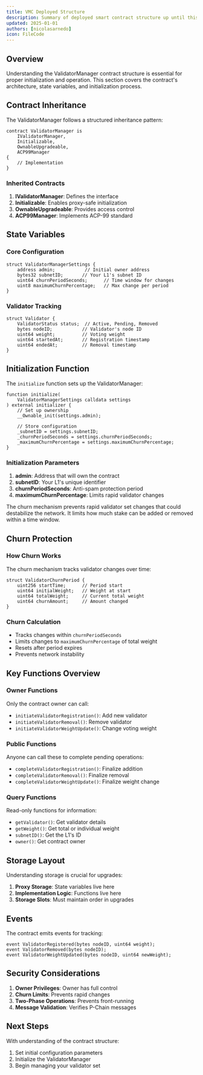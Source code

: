 ```yaml
---
title: VMC Deployed Structure
description: Summary of deployed smart contract structure up until this point
updated: 2025-01-01
authors: [nicolasarnedo]
icon: FileCode
---
```


## Overview

Understanding the ValidatorManager contract structure is essential for proper initialization and operation. This section covers the contract's architecture, state variables, and initialization process.

## Contract Inheritance

The ValidatorManager follows a structured inheritance pattern:

```solidity
contract ValidatorManager is 
    IValidatorManager, 
    Initializable, 
    OwnableUpgradeable, 
    ACP99Manager 
{
    // Implementation
}
```

### Inherited Contracts

1. **IValidatorManager**: Defines the interface
2. **Initializable**: Enables proxy-safe initialization
3. **OwnableUpgradeable**: Provides access control
4. **ACP99Manager**: Implements ACP-99 standard

## State Variables

### Core Configuration

```solidity
struct ValidatorManagerSettings {
    address admin;           // Initial owner address
    bytes32 subnetID;       // Your L1's subnet ID
    uint64 churnPeriodSeconds;      // Time window for changes
    uint8 maximumChurnPercentage;   // Max change per period
}
```

### Validator Tracking

```solidity
struct Validator {
    ValidatorStatus status;  // Active, Pending, Removed
    bytes nodeID;           // Validator's node ID
    uint64 weight;          // Voting weight
    uint64 startedAt;       // Registration timestamp
    uint64 endedAt;         // Removal timestamp
}
```

## Initialization Function

The `initialize` function sets up the ValidatorManager:

```solidity
function initialize(
    ValidatorManagerSettings calldata settings
) external initializer {
    // Set up ownership
    __Ownable_init(settings.admin);
    
    // Store configuration
    _subnetID = settings.subnetID;
    _churnPeriodSeconds = settings.churnPeriodSeconds;
    _maximumChurnPercentage = settings.maximumChurnPercentage;
}
```

### Initialization Parameters

1. **admin**: Address that will own the contract
2. **subnetID**: Your L1's unique identifier
3. **churnPeriodSeconds**: Anti-spam protection period
4. **maximumChurnPercentage**: Limits rapid validator changes

<Callout type="info">
The churn mechanism prevents rapid validator set changes that could destabilize the network. It limits how much stake can be added or removed within a time window.
</Callout>

## Churn Protection

### How Churn Works

The churn mechanism tracks validator changes over time:

```solidity
struct ValidatorChurnPeriod {
    uint256 startTime;      // Period start
    uint64 initialWeight;   // Weight at start
    uint64 totalWeight;     // Current total weight
    uint64 churnAmount;     // Amount changed
}
```

### Churn Calculation

- Tracks changes within `churnPeriodSeconds`
- Limits changes to `maximumChurnPercentage` of total weight
- Resets after period expires
- Prevents network instability

## Key Functions Overview

### Owner Functions

Only the contract owner can call:
- `initiateValidatorRegistration()`: Add new validator
- `initiateValidatorRemoval()`: Remove validator
- `initiateValidatorWeightUpdate()`: Change voting weight

### Public Functions

Anyone can call these to complete pending operations:
- `completeValidatorRegistration()`: Finalize addition
- `completeValidatorRemoval()`: Finalize removal
- `completeValidatorWeightUpdate()`: Finalize weight change

### Query Functions

Read-only functions for information:
- `getValidator()`: Get validator details
- `getWeight()`: Get total or individual weight
- `subnetID()`: Get the L1's ID
- `owner()`: Get contract owner

## Storage Layout

Understanding storage is crucial for upgrades:

1. **Proxy Storage**: State variables live here
2. **Implementation Logic**: Functions live here
3. **Storage Slots**: Must maintain order in upgrades

## Events

The contract emits events for tracking:

```solidity
event ValidatorRegistered(bytes nodeID, uint64 weight);
event ValidatorRemoved(bytes nodeID);
event ValidatorWeightUpdated(bytes nodeID, uint64 newWeight);
```

## Security Considerations

1. **Owner Privileges**: Owner has full control
2. **Churn Limits**: Prevents rapid changes
3. **Two-Phase Operations**: Prevents front-running
4. **Message Validation**: Verifies P-Chain messages

## Next Steps

With understanding of the contract structure:
1. Set initial configuration parameters
2. Initialize the ValidatorManager
3. Begin managing your validator set